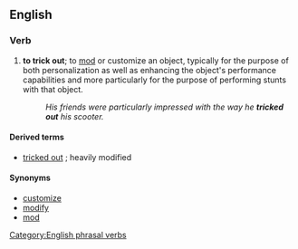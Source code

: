{{wikipedia|dab=tricked out}}
==English==

===Verb===
{{en-verb|inf=[[trick]] [[out]]|tricks out|tricking out|tricked out}}

# {{transitive}}{{slang}} '''to trick out'''; to [[mod]] or customize an object, typically for the purpose of both personalization as well as enhancing the object's performance capabilities and more particularly for the purpose of performing stunts with that object.
#: ''His friends were particularly impressed with the way he '''tricked out''' his scooter.''

====Derived terms====
* [[tricked out]]  {{pos_a}}; heavily modified

====Synonyms====
* [[customize]]
* [[modify]]
* [[mod]]

[[Category:English phrasal verbs]]